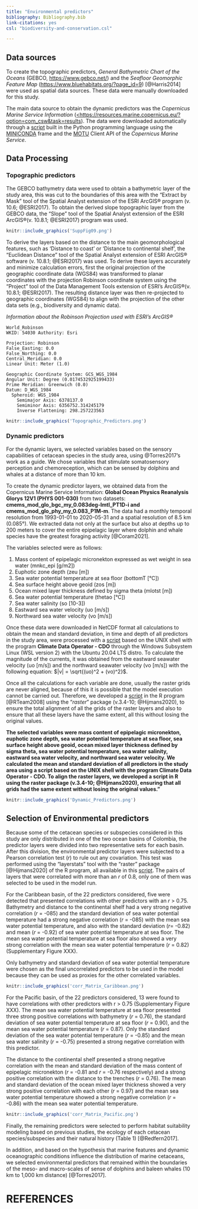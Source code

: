 ```yaml
---
title: "Environmental predictors"
bibliography: Bibliography.bib
link-citations: yes
csl: "biodiversity-and-conservation.csl"

---
```



## Data sources

To create the topographic predictors, *General Bathymetric Chart of the Oceans*  (GEBCO, [https://www.gebco.net/](https://www.gebco.net/)) and the *Seafloor Geomorphic Feature Map* ([https://www.bluehabitats.org/?page_id=9](https://www.bluehabitats.org/?page_id=9)) [@Harris2014] were used as spatial data sources. These data were manually downloaded for this study.

The main data source to obtain the dynamic predictors was the *Copernicus Marine Service Information* ([<https://resources.marine.copernicus.eu/?option=com_csw&task=results](https://resources.marine.copernicus.eu/?option=com_csw&task=results)). The data were downloaded automatically through a [script](https://github.com/ChrisBermudezR/Cetacean_Tourist_Vessel_Collision_Risk_Assessment/blob/main/03_Predictors/01_NetCDF/01_Predictors_Download.py) built in the Python programming language using the [MINICONDA](https://docs.conda.io/en/latest/miniconda.html) frame and the [MOTU](https://help.marine.copernicus.eu/en/articles/4796533-what-are-the-motu-apis#h_3d33beaafc) Client API of the *Copernicus Marine Service*. 



## Data Processing

### Topographic predictors

The GEBCO bathymetry data were used to obtain a bathymetric layer of the study area, this was cut to the boundaries of this area with the "Extract by Mask" tool of the Spatial Analyst extension of the ESRI ArcGIS® program (v. 10.6; @ESRI2017). To obtain the derived slope topographic layer from the GEBCO data, the "Slope" tool of the Spatial Analyst extension of the ESRI ArcGIS®(v. 10.8.1; @ESRI2017) program was used. 

```r
knitr::include_graphics('SuppFig09.png')
```

To derive the layers based on the distance to the main geomorphological features, such as 'Distance to coast' or 'Distance to continental shelf', the "Euclidean Distance" tool of the Spatial Analyst extension of ESRI ArcGIS® software (v. 10.8.1; @ESRI2017) was used. To derive these layers accurately and minimize calculation errors, first the original projection of the geographic coordinate data (WGS84) was transformed to planar coordinates with the projection Robinson coordinate system using the "Project" tool of the Data Management Tools extension of ESRI's ArcGIS®(v. 10.8.1; @ESRI2017). The resulting distance layer was then re-projected to geographic coordinates (WGS84) to align with the projection of the other data sets (e.g., biodiversity and dynamic data).

*Information about the Robinson Projection used with ESRI's ArcGIS®*

```
World_Robinson
WKID: 54030 Authority: Esri

Projection: Robinson
False_Easting: 0.0
False_Northing: 0.0
Central_Meridian: 0.0
Linear Unit: Meter (1.0)

Geographic Coordinate System: GCS_WGS_1984
Angular Unit: Degree (0.0174532925199433)
Prime Meridian: Greenwich (0.0)
Datum: D_WGS_1984
  Spheroid: WGS_1984
    Semimajor Axis: 6378137.0
    Semiminor Axis: 6356752.314245179
    Inverse Flattening: 298.257223563

```
```r
knitr::include_graphics('Topographic_Predictors.png')
```




### Dynamic predictors

For the dynamic layers, we selected variables based on the sensory capabilities of cetacean species in the study area, using @Torres2017's work as a guide. We chose variables that stimulate somatosensory perception and chemoreception, which can be sensed by dolphins and whales at a distance of more than 10 km.

To create the dynamic predictor layers, we obtained data from the Copernicus Marine Service Information: **Global Ocean Physics Reanalysis Glorys 12V1 (PHYS 001-030)** from two datasets: **cmems_mod_glo_bgc_my_0.083deg-lmtl_PT1D-i and cmems_mod_glo_phy_my_0.083_P1M-m**. The data had a monthly temporal resolution from 1993-01-01 to 2020-05-31 and a spatial resolution of 8.5 km (0.085°). We extracted data not only at the surface but also at depths up to 200 meters to cover the entire epipelagic layer where dolphin and whale species have the greatest foraging activity [@Coram2021].


The variables selected were as follows:

1. Mass content of epipelagic micronekton expressed as wet weight in sea water (mnkc_epi [g/m2])
2. Euphotic zone depth (zeu [m])
3. Sea water potential temperature at sea floor (bottomT [°C])
4. Sea surface height above geoid (zos [m])
5. Ocean mixed layer thickness defined by sigma theta (mlotst [m])
6. Sea water potential temperature (thetao [°C])
7. Sea water salinity (so [10-3])
8. Eastward sea water velocity (uo [m/s])
9. Northward sea water velocity (vo [m/s])



Once these data were downloaded in NetCDF format all calculations to obtain the mean and standard deviation, in time and depth of all predictors in the study area, were processed with a [script](https://github.com/ChrisBermudezR/Cetacean_Tourist_Vessel_Collision_Risk_Assessment/blob/main/03_Predictors/01_NetCDF/02_NetCDF_Processing.sh) based on the UNIX shell with the program **Climate Data Operator - CDO** through the Windows Subsystem Linux  (WSL version 2) with the Ubuntu 20.04 LTS distro. To calculate the magnitude of the currents, it was obtained from the eastward seawater velocity (uo [m/s]) and the northward seawater velocity (vo [m/s]) with the following equation: $|v| = \sqrt{(uo)^2 + (vo)^2}$. 


Once all the calculations for each variable are done, usually the raster grids are never aligned, because of this it is possible that the model execution cannot be carried out. Therefore, we developed a [script](https://github.com/ChrisBermudezR/Cetacean_Tourist_Vessel_Collision_Risk_Assessment/blob/main/03_Predictors/01_Predictors_Alignment.R) in the R program [@RTeam2008] using the "*raster*" package (v.3.4-10; @Hijmans2020), to ensure the total alignment of all the grids of the raster layers and also to ensure that all these layers have the same extent, all this without losing the original values. 


**The selected variables were mass content of epipelagic micronekton, euphotic zone depth, sea water potential temperature at sea floor, sea surface height above geoid, ocean mixed layer thickness defined by sigma theta, sea water potential temperature, sea water salinity, eastward sea water velocity, and northward sea water velocity. We calculated the mean and standard deviation of all predictors in the study area using a script based on the UNIX shell with the program Climate Data Operator - CDO. To align the raster layers, we developed a script in R using the raster package (v.3.4-10; @Hijmans2020), ensuring that all grids had the same extent without losing the original values."**

```r
knitr::include_graphics('Dynamic_Predictors.png')
```



## Selection of Environmental predictors

Because some of the cetacean species or subspecies considered in this study are only distributed in one of the two ocean basins of Colombia, the predictor layers were divided into two representative sets for each basin. After this division, the environmental predictor layers were subjected to a Pearson correlation test (*r*) to rule out any covariation. This test was performed using the "layerstats" tool with the "raster" package [@Hijmans2020] of the R program, all available in this [script](https://github.com/ChrisBermudezR/Cetacean_Tourist_Vessel_Collision_Risk_Assessment/blob/main/03_Predictors/01_Predictors_Alignment.R). The pairs of layers that were correlated with more than an *r* of 0.8, only one of them was selected to be used in the model run. 

For the Caribbean basin, of the 22 predictors considered, five were detected that presented correlations with other predictors with an *r* > 0.75. Bathymetry and distance to the continental shelf had a very strong negative correlation (*r* = -085) and the standard deviation of sea water potential temperature had a strong negative correlation (*r* = -085) with the mean sea water potential temperature, and also with the standard deviation (*r*= -0.82) and mean (*r* = -0.92) of sea water potential temperature at sea floor. The mean sea water potential temperature at sea floor also showed a very strong correlation with the mean sea water potential temperature (*r* = 0.82) (Supplementary Figure XXX).

Only bathymetry and standard deviation of sea water potential temperature were chosen as the final uncorrelated predictors to be used in the model because they can be used as proxies for the other correlated variables. 

 

```r
knitr::include_graphics('corr_Matrix_Caribbean.png')
```

 
For the Pacific basin, of the 22 predictors considered, 13 were found to have correlations with other predictors with r > 0.75 (Supplementary Figure XXX). The mean sea water potential temperature at sea floor presented three strong positive correlations with bathymetry (*r* = 0.76), the standard deviation of sea water potential temperature at sea floor (*r* = 0.90), and the mean sea water potential temperature (*r* = 0.87). Only the standard deviation of the sea water potential temperature (*r* = -0.85) and the mean sea water salinity (*r* = -0.75) presented a strong negative correlation with this predictor.

The distance to the continental shelf presented a strong negative correlation with the mean and standard deviation of the mass content of epipelagic micronekton (*r* = -0.81 and *r* = -0.76 respectively) and a strong positive correlation with the distance to the trenches (*r* = 0.76).  The mean and standard deviation of the ocean mixed layer thickness showed a very strong positive correlation with each other (*r* = 0.97) and the mean sea water potential temperature showed a strong negative correlation (*r* = -0.86) with the mean sea water potential temperature.




```r
knitr::include_graphics('corr_Matrix_Pacific.png')
```

Finally, the remaining predictors were selected to perform habitat suitability modeling based on previous studies, the ecology of each cetacean species/subspecies and their natural history (Table 1) [@Redfern2017].

In addition, and based on the hypothesis that marine features and dynamic oceanographic conditions influence the distribution of marine cetaceans, we selected environmental predictors that remained within the boundaries of the meso- and macro-scales of sense of dolphins and baleen whales (10 km to 1,000 km distance) [@Torres2017].


# REFERENCES

::: {#refs}
:::

\pagebreak